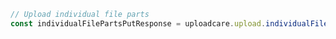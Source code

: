```typescript index.ts
// Upload individual file parts
const individualFilePartsPutResponse = uploadcare.upload.individualFilePartsPut()
```